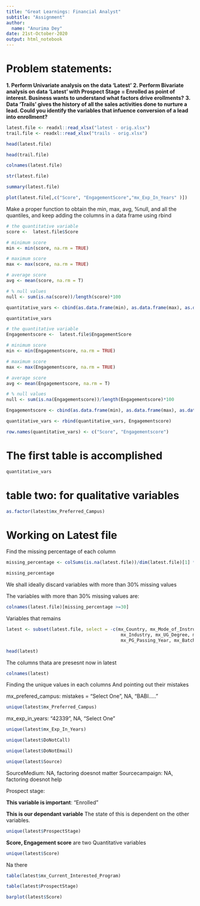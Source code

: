 ```yaml
---
title: "Great Learnings: Financial Analyst"
subtitle: "Assignment"
author: 
  name: "Anurima Dey"
date: 21st-October-2020
output: html_notebook
---
```


# Problem statements: 

**1. Perform Univariate analysis on the data 'Latest'**
**2. Perform Bivariate analysis on data 'Latest' with Prospect Stage = Enrolled as point of interest. Business wants to understand what factors drive erollments?**
**3. Data 'Trails' gives the history of all the sales activities done to nurture a lead. Could you identify the variables that infuence conversion of a lead into enrollment?**


```r
latest.file <- readxl::read_xlsx("latest - orig.xlsx")
trail.file <- readxl::read_xlsx("trails - orig.xlsx")
```

```r
head(latest.file)
```
```r
head(trail.file)
```
```r
colnames(latest.file)
```
```r
str(latest.file)
```

```r
summary(latest.file)
```

```r
plot(latest.file[,c("Score", "EngagementScore","mx_Exp_In_Years" )])
```


Make a proper function to obtain the min, max, avg, %null, and all the quantiles, and keep adding the columns in a data frame using rbind

```r
# the quantitative variable 
score <-  latest.file$Score

# minimum score 
min <- min(score, na.rm = TRUE)

# maximum score
max <- max(score, na.rm = TRUE)

# average score
avg <- mean(score, na.rm = T)

# % null values
null <- sum(is.na(score))/length(score)*100
```

```r
quantitative_vars <- cbind(as.data.frame(min), as.data.frame(max), as.data.frame(avg), as.data.frame(null), t(data.frame(quantile(score, c(seq(0.05, 0.95, 0.05)), na.rm = TRUE))))

```

```r
quantitative_vars
```

```r
# the quantitative variable 
Engagementscore <-  latest.file$EngagementScore

# minimum score 
min <- min(Engagementscore, na.rm = TRUE)

# maximum score
max <- max(Engagementscore, na.rm = TRUE)

# average score
avg <- mean(Engagementscore, na.rm = T)

# % null values
null <- sum(is.na(Engagementscore))/length(Engagementscore)*100
```

```r
Engagementscore <- cbind(as.data.frame(min), as.data.frame(max), as.data.frame(avg), as.data.frame(null), t(data.frame(quantile(Engagementscore, c(seq(0.05, 0.95, 0.05)), na.rm = TRUE))))
```

```r
quantitative_vars <- rbind(quantitative_vars, Engagementscore)
```

```r
row.names(quantitative_vars) <- c("Score", "Engagementscore")
```

# The first table is accomplished

```r
quantitative_vars
```

# table two: for qualitative variables

```r
as.factor(latest$mx_Preferred_Campus)
```























# Working on Latest file

Find the missing percentage of each column

```r
missing_percentage <- colSums(is.na(latest.file))/dim(latest.file)[1] * 100
```

```r
missing_percentage
```
We shall ideally discard variables with more than 30% missing values

The variables with more than 30% missing values are:
```r
colnames(latest.file)[missing_percentage >=30]
```

Variables that remains

```r
latest <- subset(latest.file, select = -c(mx_Country, mx_Mode_of_Instruction, mx_Application_Date, 
                                           mx_Industry, mx_UG_Degree, mx_UG_Passing_Year, mx_PG_Degree,
                                           mx_PG_Passing_Year, mx_Batch_Code, mx_City, mx_Device_details))

head(latest)
```
The columns thata are presesnt now in latest

```r
colnames(latest)
```

Finding the unique values in each columns
And pointing out their mistakes

mx_prefered_campus: mistakes = "Select One", NA, "BABI....."

```r
unique(latest$mx_Preferred_Campus)
```
mx_exp_in_years: "42339", NA, "Select One"
 
```r
unique(latest$mx_Exp_In_Years)
```


```r
unique(latest$DoNotCall)
```
```r
unique(latest$DoNotEmail)
```
```r
unique(latest$Source)
```

SourceMedium: NA, factoring doesnot matter
Sourcecampaign: NA, factoring doesnot help


Prospect stage:

__This variable is important__: "Enrolled" 

__This is our dependant variable__
The state of this is dependent on the other variables.

```r
unique(latest$ProspectStage)
```

__Score, Engagement score__ are two Quantitative variables

```r
unique(latest$Score)
```
Na there

```r
table(latest$mx_Current_Interested_Program)
```


```r
table(latest$ProspectStage)
```

```r
barplot(latest$Score)
```








